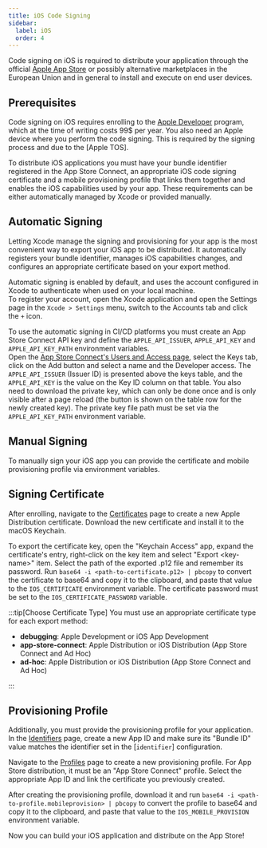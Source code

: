 ```yaml
---
title: iOS Code Signing
sidebar:
  label: iOS
  order: 4
---
```


Code signing on iOS is required to distribute your application through the official [Apple App Store] or possibly alternative marketplaces in the European Union and in general to install and execute on end user devices.

## Prerequisites
Code signing on iOS requires enrolling to the [Apple Developer] program, which at the time of writing costs 99$ per year.
You also need an Apple device where you perform the code signing. This is required by the signing process and due to the [Apple TOS].

To distribute iOS applications you must have your bundle identifier registered in the App Store Connect,
an appropriate iOS code signing certificate and a mobile provisioning profile that links them together and enables the iOS capabilities used by your app.
These requirements can be either automatically managed by Xcode or provided manually.

## Automatic Signing

Letting Xcode manage the signing and provisioning for your app is the most convenient way to export your iOS app to be distributed.
It automatically registers your bundle identifier, manages iOS capabilities changes, and configures an appropriate certificate based on your export method.

Automatic signing is enabled by default, and uses the account configured in Xcode to authenticate when used on your local machine.\
To register your account, open the Xcode application and open the Settings page in the `Xcode > Settings` menu, switch to the Accounts tab and click the `+` icon.

To use the automatic signing in CI/CD platforms you must create an App Store Connect API key
and define the `APPLE_API_ISSUER`, `APPLE_API_KEY` and `APPLE_API_KEY_PATH` environment variables.\
Open the [App Store Connect's Users and Access page], select the Keys tab, click on the Add button and select a name and the Developer access.
The `APPLE_API_ISSUER` (Issuer ID) is presented above the keys table, and the `APPLE_API_KEY` is the value on the Key ID column on that table.
You also need to download the private key, which can only be done once and is only visible after a page reload (the button is shown on the table row for the newly created key).
The private key file path must be set via the `APPLE_API_KEY_PATH` environment variable.

## Manual Signing

To manually sign your iOS app you can provide the certificate and mobile provisioning profile via environment variables.

## Signing Certificate

After enrolling, navigate to the [Certificates] page to create a new Apple Distribution certificate.
Download the new certificate and install it to the macOS Keychain.

To export the certificate key, open the "Keychain Access" app, expand the certificate's entry, right-click on the key item and select "Export \<key-name\>" item.
Select the path of the exported .p12 file and remember its password.
Run `base64 -i <path-to-certificate.p12> | pbcopy` to convert the certificate to base64 and copy it to the clipboard, and paste that value to the `IOS_CERTIFICATE` environment variable.
The certificate password must be set to the `IOS_CERTIFICATE_PASSWORD` variable.

:::tip[Choose Certificate Type]
You must use an appropriate certificate type for each export method:

- **debugging**: Apple Development or iOS App Development
- **app-store-connect**: Apple Distribution or iOS Distribution (App Store Connect and Ad Hoc)
- **ad-hoc**: Apple Distribution or iOS Distribution (App Store Connect and Ad Hoc)

:::

## Provisioning Profile

Additionally, you must provide the provisioning profile for your application. In the [Identifiers](https://developer.apple.com/account/resources/identifiers/list) page, create a new App ID and make sure its "Bundle ID" value matches the identifier set in the [`identifier`] configuration.

Navigate to the [Profiles](https://developer.apple.com/account/resources/profiles/list) page to create a new provisioning profile. For App Store distribution, it must be an "App Store Connect" profile. Select the appropriate App ID and link the certificate you previously created.

After creating the provisioning profile, download it and run `base64 -i <path-to-profile.mobileprovision> | pbcopy` to convert the profile to base64 and copy it to the clipboard, and paste that value to the `IOS_MOBILE_PROVISION` environment variable.

Now you can build your iOS application and distribute on the App Store!

[Certificates]: https://developer.apple.com/account/resources/certificates/list
[Apple Developer]: https://developer.apple.com
[Apple App Store]: https://www.apple.com/app-store/
[App Store Connect's Users and Access page]: https://appstoreconnect.apple.com/access/users
